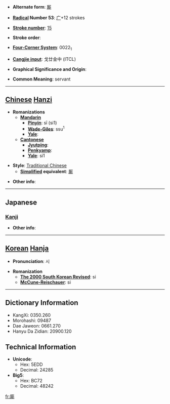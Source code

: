 * '''Alternate form''': [[厮]]

* '''[[Wiktionary:Chinese radical index| Radical]] Number 53''': [[Wiktionary:Chinese radical index 广|广]]+12 strokes

* '''[[Wiktionary:Chinese total strokes index|Stroke number]]''': [[Wiktionary:Chinese total strokes index 15|15]]

* '''Stroke order''': 

* '''[[Wiktionary:Chinese four corner index|Four-Corner System]]''': 0022<sub>1</sub>

* '''[[Wiktionary:Chinese Cangjie index|Cangjie input]]''': 戈廿金中 (ITCL)

* '''Graphical Significance and Origin''': 

* '''Common Meaning''': servant

----

== [[Chinese]] [[Hanzi]] ==

* '''Romanizations'''
** '''[[Mandarin]]'''
*** '''[[Pinyin]]''': sī (si1)
*** '''[[Wade-Giles]]''': ssu<sup>1</sup>
*** '''[[Yale]]''': 
** '''[[Cantonese]]'''
*** '''[[Jyutping]]''':
*** '''[[Penkyamp]]''': 
*** '''[[Yale]]''': si1

* '''Style''': [[Traditional Chinese]] 
** '''[[Simplified Chinese|Simplified]] equivalent''': [[厮]]

* '''Other info''': 

----

==Japanese==
===[[Kanji]]===
{{kanji|on readings=[[し]] (shi)
|kun readings=[[こもの]] (komono)
}}

* '''Other info''':  

----

== [[Korean]] [[Hanja]] ==

* '''Pronunciation''': 시

* '''Romanization'''
** '''[[The 2000 South Korean Revised Romanization|The 2000 South Korean Revised]]''': si
** '''[[McCune-Reischauer]]''': si

----

== Dictionary Information ==

* KangXi: 0350.260
* Morohashi: 09487
* Dae Jaweon: 0661.270
* Hanyu Da Zidian: 20900.120

== Technical Information ==

* '''Unicode''':
** Hex: 5EDD
** Decimal: 24285
* '''Big5''':
** Hex: BC72
** Decimal: 48242

[[fr:廝]]